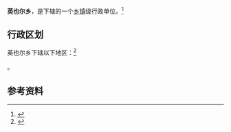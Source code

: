 {{中国乡级行政区|65/32/22/213/000}}

'''英也尔乡'''，是{{PRC admin/fullname|65/32/22/213/000|3}}下辖的一个[[乡镇|乡镇]]级行政单位。<ref>{{PRC admin/ref sgc|{{PRC admin/parent|65/32/22/213/000}}}}</ref>

== 行政区划 ==

英也尔乡下辖以下地区：<ref>{{PRC admin/ref sgc|65/32/22/213/000}}</ref>

{{PRC admin/children|65/32/22/213/000}}。

== 参考资料 ==

{{reflist}}

{{行政区划小作品}}
{{PRC admin/navcat|65/32/22/213/000}}